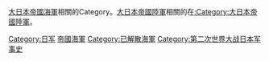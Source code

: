 {{Catnav|頁面分類|各種主題的頁面分類|按國家分類|各國軍事|日本军事}}
{{Catnav|頁面分類|各種主題的頁面分類|按國家分類|各國軍事|各國海軍|日本海军}}
{{Catnav|頁面分類|历史|各國歷史|日本历史|大日本帝国}}

[[大日本帝國海軍|大日本帝國海軍]]相關的Category。[[大日本帝國陸軍|大日本帝國陸軍]]相關的在[[:Category:大日本帝國陸軍|:Category:大日本帝國陸軍]]。
{{Commons category|Imperial Japanese Navy}}

[[Category:日军|Category:日军]]
[[Category:日本海军史|帝國海軍]]
[[Category:已解散海軍|Category:已解散海軍]]
[[Category:第二次世界大战日本军事史|Category:第二次世界大战日本军事史]]